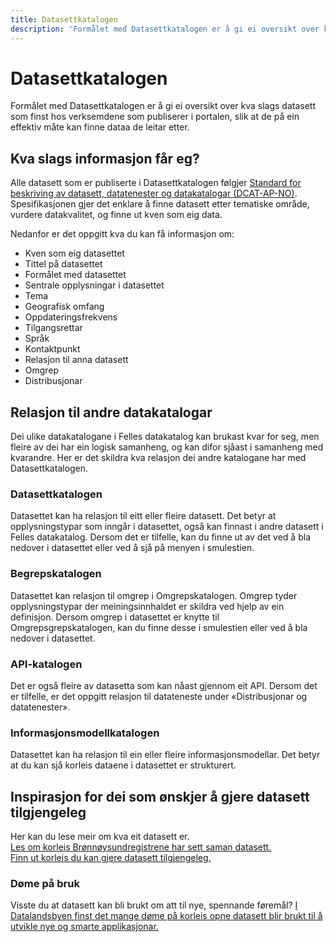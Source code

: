 ```yaml
---
title: Datasettkatalogen
description: 'Formålet med Datasettkatalogen er å gi ei oversikt over kva slags datasett som finst hos verksemdene som publiserer i portalen.'
---
```


# Datasettkatalogen

<Ingress>
    Formålet med Datasettkatalogen er å gi ei oversikt over kva slags datasett som finst hos verksemdene som publiserer
    i portalen, slik at de på ein effektiv måte kan finne dataa de leitar etter.
</Ingress>

<CatalogPromo
    text='Ønskjer du å søkje i Datasett-katalogen?'
    button='Finn datasett →'
    link='/datasets'
/>

## Kva slags informasjon får eg?

Alle datasett som er publiserte i Datasettkatalogen følgjer [Standard for beskriving av datasett, datatenester og datakatalogar (DCAT-AP-NO)](https://data.norge.no/specification/dcat-ap-no/). Spesifikasjonen gjer det enklare å finne datasett etter tematiske område, vurdere datakvalitet, og finne ut kven som eig data.

Nedanfor er det oppgitt kva du kan få informasjon om:

-   Kven som eig datasettet
-   Tittel på datasettet
-   Formålet med datasettet
-   Sentrale opplysningar i datasettet
-   Tema
-   Geografisk omfang
-   Oppdateringsfrekvens
-   Tilgangsrettar
-   Språk
-   Kontaktpunkt
-   Relasjon til anna datasett
-   Omgrep
-   Distribusjonar

## Relasjon til andre datakatalogar

Dei ulike datakatalogane i Felles datakatalog kan brukast kvar for seg, men fleire av dei har ein logisk samanheng, og kan difor sjåast i samanheng med kvarandre. Her er det skildra kva relasjon dei andre katalogane har med Datasettkatalogen.

### Datasettkatalogen

Datasettet kan ha relasjon til eitt eller fleire datasett. Det betyr at opplysningstypar som inngår i datasettet, også kan finnast i andre datasett i Felles datakatalog. Dersom det er tilfelle, kan du finne ut av det ved å bla nedover i datasettet eller ved å sjå på menyen i smulestien.

### Begrepskatalogen

Datasettet kan relasjon til omgrep i Omgrepskatalogen. Omgrep tyder opplysningstypar der meiningsinnhaldet er skildra ved hjelp av ein definisjon. Dersom omgrep i datasettet er knytte til Omgrepsgrepskatalogen, kan du finne desse i smulestien eller ved å bla nedover i datasettet.

### API-katalogen

Det er også fleire av datasetta som kan nåast gjennom eit API. Dersom det er tilfelle, er det oppgitt relasjon til datateneste under «Distribusjonar og datatenester».

### Informasjonsmodellkatalogen

Datasettet kan ha relasjon til ein eller fleire informasjonsmodellar. Det betyr at du kan sjå korleis dataene i datasettet er strukturert.

## Inspirasjon for dei som ønskjer å gjere datasett tilgjengeleg

Her kan du lese meir om kva eit datasett er.  
[Les om korleis Brønnøysundregistrene har sett saman datasett.](https://www.digdir.no/informasjonsforvaltning/hvordan-bestemme-hva-et-datasett-er-og-hvilke-datasett-som-skal-beskrives/2198)  
[Finn ut korleis du kan gjere datasett tilgjengeleg.](https://www.digdir.no/informasjonsforvaltning/steg-6-tilgjengeliggjore/2725)

### Døme på bruk

Visste du at datasett kan bli brukt om att til nye, spennande føremål? [I Datalandsbyen finst det mange døme på korleis opne datasett blir brukt til å utvikle nye og smarte applikasjonar.](https://datalandsbyen.norge.no/category/2/gode-eksempler-p%C3%A5-bruk)
